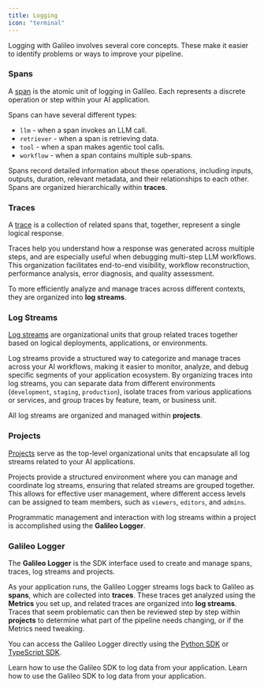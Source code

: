 ```yaml
---
title: Logging
icon: "terminal"
---
```


Logging with Galileo involves several core concepts. These make it easier to identify problems or ways to improve your pipeline.

### **Spans**

A [span](/concepts/spans) is the atomic unit of logging in Galileo. Each represents a discrete operation or step within your AI application.

Spans can have several different types:
* `llm` - when a span invokes an LLM call.
* `retriever` - when a span is retrieving data.
* `tool` - when a span makes agentic tool calls.
* `workflow` - when a span contains multiple sub-spans.

Spans record detailed information about these operations, including inputs, outputs, duration, relevant metadata, and their relationships to each other. Spans are organized hierarchically within **traces**.

### **Traces**

A [trace](/concepts/traces) is a collection of related spans that, together, represent a single logical response.

Traces help you understand how a response was generated across multiple steps, and are especially useful when debugging multi-step LLM workflows. This organization facilitates end-to-end visibility, workflow reconstruction, performance analysis, error diagnosis, and quality assessment.

To more efficiently analyze and manage traces across different contexts, they are organized into **log streams**.

### **Log Streams**

[Log streams](/concepts/logstreams) ​are organizational units that group related traces together based on logical deployments, applications, or environments.

Log streams provide a structured way to categorize and manage traces across your AI workflows, making it easier to monitor, analyze, and debug specific segments of your application ecosystem. By organizing traces into log streams, you can separate data from different environments (`development`, `staging`, `production`), isolate traces from various applications or services, and group traces by feature, team, or business unit.

All log streams are organized and managed within **projects**.

### **Projects**

[Projects](/concepts/projects) serve as the top-level organizational units that encapsulate all log streams related to your AI applications.

Projects provide a structured environment where you can manage and coordinate log streams, ensuring that related streams are grouped together. This allows for effective user management, where different access levels can be assigned to team members, such as `viewers`, `editors`, and `admins`.

Programmatic management and interaction with log streams within a project is accomplished using the **Galileo Logger**.

### **Galileo Logger**

The **Galileo Logger** is the SDK interface used to create and manage spans, traces, log streams and projects.

As your application runs, the Galileo Logger streams logs back to Galileo as **spans**, which are collected into **traces**. These traces get analyzed using the **Metrics** you set up, and related traces are organized into **log streams**. Traces that seem problematic can then be reviewed step by step within **projects** to determine what part of the pipeline needs changing, or if the Metrics need tweaking.

You can access the Galileo Logger directly using the [Python SDK](/sdk-api/python/overview) or [TypeScript SDK](/sdk-api/typescript/overview).

<Card title="Learn about logging in Python" icon="python" href="/sdk-api/python/overview">
  Learn how to use the Galileo SDK to log data from your application.
</Card>

<Card title="Learn about logging in TypeScript" icon="js" href="/sdk-api/typescript/overview">
  Learn how to use the Galileo SDK to log data from your application.
</Card>